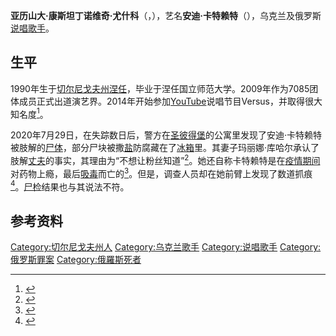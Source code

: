 {{艺人
|姓名 = 安迪·卡特赖特
|类型 = 男歌手
|图片 = 
|图片尺寸 = 
|图片简介 = 
|本名 = 亚历山大·尤什科
|罗马拼音 = 
|英文名 = Andy Cartwright
|国籍 = 
|民族 = 
|籍贯 = 
|出生日期 = 1990年8月17日
|出生地点 = {{URS}}乌克兰[[切尔尼戈夫州|切尔尼戈夫州]][[涅任|涅任]]
|逝世日期 = {{Dda|2020|7|25|1990|8|17}}
|逝世地点 = {{RUS}}[[圣彼得堡|圣彼得堡]]
|职业 = 说唱歌手
|语言 = 俄语、乌克兰语
|教育程度 = 大学
|母校 = 
|宗教信仰 = 
|配偶 = 玛丽娜·库哈尔
|音乐类型 = [[嘻哈音樂|嘻哈音樂]]
|演奏乐器 = [[声乐|声乐]]
|代表作 = 
|活跃年代 = 2009年－2020年
}}
'''亚历山大·康斯坦丁诺维奇·尤什科'''（{{lang-ru|Александр Константинович Юшко}}，{{bd|1990年|8月17日|2020年|7月25日|catIdx=Cartwright}}），艺名'''安迪·卡特赖特'''（{{lang-ru|Энди Картрайт}}），乌克兰及俄罗斯[[说唱歌手|说唱歌手]]。
==生平==
1990年生于[[切尔尼戈夫州|切尔尼戈夫州]][[涅任|涅任]]，毕业于涅任国立师范大学。2009年作为7085团体成员正式出道演艺界。2014年开始参加[[YouTube|YouTube]]说唱节目Versus，并取得很大知名度<ref>{{cite web |title=Ресторатор — о смерти рэпера Энди Картрайта: «Это был добрый и справедливый человек. Невосполнимая потеря» |url=https://www.kp.ru/daily/217162/4261962/ |publisher=[[共青团真理报|Комсомольская правда]] |language=ru |date=2020-07-30 |access-date=2020-08-02 |archive-date=2020-10-21 |archive-url=https://web.archive.org/web/20201021131706/https://www.kp.ru/daily/217162/4261962/ |dead-url=no }}</ref>。

2020年7月29日，在失踪数日后，警方在[[圣彼得堡|圣彼得堡]]的公寓里发现了安迪·卡特赖特被肢解的[[尸体|尸体]]，部分尸块被撒[[盐|盐]]防腐藏在了[[冰箱|冰箱]]里。其妻子玛丽娜·库哈尔承认了肢解[[丈夫|丈夫]]的事实，其理由为“不想让粉丝知道”<ref>{{cite web |title=「不想讓粉絲知道」30歲男星吸毒亡遭妻剁碎丟洗衣機 |url=https://www.chinatimes.com/realtimenews/20200801001074-260404 |publisher=中時新聞網 |date=2020-08-01 |access-date=2020-08-02 |archive-date=2020-08-03 |archive-url=https://web.archive.org/web/20200803023226/https://www.chinatimes.com/realtimenews/20200801001074-260404 |dead-url=no }}</ref>。她还自称卡特赖特是在[[2019冠状病毒病俄羅斯疫情|疫情期间]]对药物上瘾，最后[[吸毒|吸毒]]而亡的<ref>{{cite web |title=乌克兰歌手被妻子肢解，身体部位存在冰箱当中，2岁孩子目睹全程 |url=http://ent.ifeng.com/c/7ya4bTpfIsc |publisher=凤凰网 |date=2020-08-01}}</ref>。但是，调查人员却在她前臂上发现了数道抓痕<ref>{{cite web |title=Ukrainian rapper's wife 'chopped up her dead husband and kept him in the fridge after cleaning his organs in a washing machine and sprinkling them with salt' |url=https://www.dailymail.co.uk/news/article-8576273/Popular-rapper-chopped-fridge-Russia.html |publisher=Daily Mail |language=en |date=2020-07-30 |access-date=2020-08-02 |archive-date=2020-08-22 |archive-url=https://web.archive.org/web/20200822011156/https://www.dailymail.co.uk/news/article-8576273/Popular-rapper-chopped-fridge-Russia.html |dead-url=no }}</ref>。[[尸检|尸检]]结果也与其说法不符。
==参考资料==
{{reflist}}
{{Authority control}}
{{DEFAULTSORT:Cartwright, Andy}}
[[Category:切尔尼戈夫州人|Category:切尔尼戈夫州人]]
[[Category:乌克兰歌手|Category:乌克兰歌手]]
[[Category:说唱歌手|Category:说唱歌手]]
[[Category:俄罗斯罪案|Category:俄罗斯罪案]]
[[Category:俄羅斯死者|Category:俄羅斯死者]]